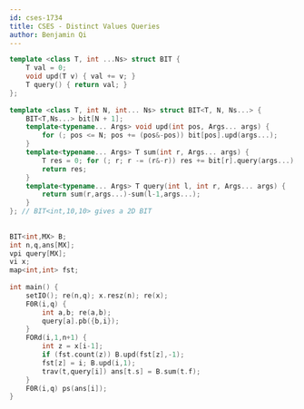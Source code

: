 ```yaml
---
id: cses-1734
title: CSES - Distinct Values Queries
author: Benjamin Qi
---
```


```cpp
template <class T, int ...Ns> struct BIT {
    T val = 0;
    void upd(T v) { val += v; }
    T query() { return val; }
};
 
template <class T, int N, int... Ns> struct BIT<T, N, Ns...> {
    BIT<T,Ns...> bit[N + 1];
    template<typename... Args> void upd(int pos, Args... args) {
        for (; pos <= N; pos += (pos&-pos)) bit[pos].upd(args...);
    }
    template<typename... Args> T sum(int r, Args... args) {
        T res = 0; for (; r; r -= (r&-r)) res += bit[r].query(args...); 
        return res;
    }
    template<typename... Args> T query(int l, int r, Args... args) {
        return sum(r,args...)-sum(l-1,args...);
    }
}; // BIT<int,10,10> gives a 2D BIT
 
 
BIT<int,MX> B;
int n,q,ans[MX];
vpi query[MX];
vi x;
map<int,int> fst;
 
int main() {
    setIO(); re(n,q); x.resz(n); re(x);
    F0R(i,q) {
        int a,b; re(a,b);
        query[a].pb({b,i});
    }
    FORd(i,1,n+1) {
        int z = x[i-1];
        if (fst.count(z)) B.upd(fst[z],-1);
        fst[z] = i; B.upd(i,1);
        trav(t,query[i]) ans[t.s] = B.sum(t.f);
    }
    F0R(i,q) ps(ans[i]);
}
```